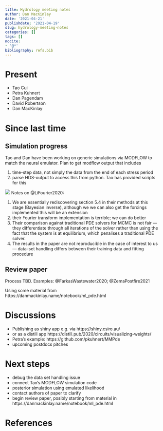 ```yaml
---
title: Hydrology meeting notes
author: Dan MacKinlay
date: '2021-04-21'
publishdate: '2021-04-19'
slug: hydrology-meeting-notes
categories: []
tags: []
nocite:
- '@*'
bibliography: refs.bib
---
```


# Present

* Tao Cui
* Petra Kuhnert
* Dan Pagendam
* David Robertson
* Dan MacKinlay

# Since last time

## Simulation progress

Tao and Dan have been working on generic simulations via MODFLOW to match the neural emulator.
Plan to get modflow output that includes

1. time-step data, not simply the data from the end of each stress period
2. parse HDS-output to access this from python. Tao has provided scripts for this

![](./modflow_prototype_data_model.svg)
Notes on @LiFourier2020:

1. We are essentially rediscovering section 5.4 in their methods at this stage (Bayesian inverse), although we we can also get the forcings implemented this will be an extension
2. their Fourier transform implementation is terrible; we can do better
3. Their comparison against traditional PDE solvers for MCMC is not fair — they differentiate through all iterations of the solver rather than using the fact that the system is at equilibrium, which penalises a traditional PDE solver.
4. The results in the paper are not reproducible in the case of interest to us — data-set handling differs between their training data and fitting procedure

## Review paper

Process TBD.
Examples: @FarkasWastewater2020; @ZemaPostfire2021

Using some material from https://danmackinlay.name/notebook/ml_pde.html

#  Discussions

* Publishing as shiny app e.g. via https://shiny.csiro.au/
* or as a distill app https://distill.pub/2020/circuits/visualizing-weights/
* Petra's example: https://github.com/pkuhnert/MMPde
* upcoming postdocs pitches 

# Next steps

* debug the data set handling issue
* connect Tao's MODFLOW simulation code
* posterior simulation using emulated likelihood
* contact authors of paper to clarify
* begin review paper, posibly starting from material in https://danmackinlay.name/notebook/ml_pde.html

# References

::: {#refs}
:::

